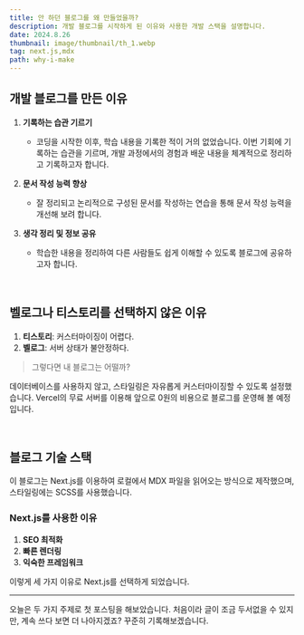 ```yaml
---
title: 안 하던 블로그를 왜 만들었을까?
description: 개발 블로그를 시작하게 된 이유와 사용한 개발 스택을 설명합니다.
date: 2024.8.26
thumbnail: image/thumbnail/th_1.webp
tag: next.js,mdx
path: why-i-make
---
```


## 개발 블로그를 만든 이유

1. **기록하는 습관 기르기**

   - 코딩을 시작한 이후, 학습 내용을 기록한 적이 거의 없었습니다. 이번 기회에 기록하는 습관을 기르며, 개발 과정에서의 경험과 배운 내용을 체계적으로 정리하고 기록하고자 합니다.

2. **문서 작성 능력 향상**

   - 잘 정리되고 논리적으로 구성된 문서를 작성하는 연습을 통해 문서 작성 능력을 개선해 보려 합니다.

3. **생각 정리 및 정보 공유**
   - 학습한 내용을 정리하여 다른 사람들도 쉽게 이해할 수 있도록 블로그에 공유하고자 합니다.

<br />

## 벨로그나 티스토리를 선택하지 않은 이유

1. **티스토리**: 커스터마이징이 어렵다.
2. **벨로그**: 서버 상태가 불안정하다.

> 그렇다면 내 블로그는 어떨까?

데이터베이스를 사용하지 않고, 스타일링은 자유롭게 커스터마이징할 수 있도록 설정했습니다. Vercel의 무료 서버를 이용해 앞으로 0원의 비용으로 블로그를 운영해 볼 예정입니다.

<br />

## 블로그 기술 스택

이 블로그는 Next.js를 이용하여 로컬에서 MDX 파일을 읽어오는 방식으로 제작했으며, 스타일링에는 SCSS를 사용했습니다.

### Next.js를 사용한 이유

1. **SEO 최적화**
2. **빠른 렌더링**
3. **익숙한 프레임워크**

이렇게 세 가지 이유로 Next.js를 선택하게 되었습니다.

<hr />

오늘은 두 가지 주제로 첫 포스팅을 해보았습니다. 처음이라 글이 조금 두서없을 수 있지만, 계속 쓰다 보면 더 나아지겠죠? 꾸준히 기록해보겠습니다.
